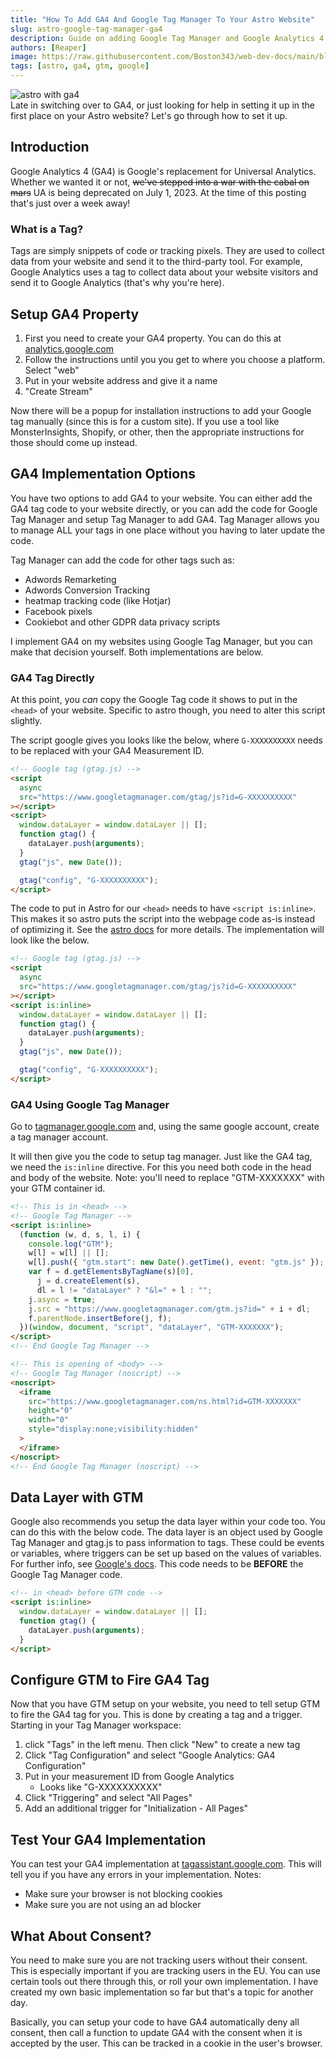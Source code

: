 ```yaml
---
title: "How To Add GA4 And Google Tag Manager To Your Astro Website"
slug: astro-google-tag-manager-ga4
description: Guide on adding Google Tag Manager and Google Analytics 4 (GA4) to your Astro website.
authors: [Reaper]
image: https://raw.githubusercontent.com/Boston343/web-dev-docs/main/blog/22023-06-21-astro-ga4/astro-ga4-google-tag-manager.jpeg
tags: [astro, ga4, gtm, google]
---
```



<div style={{ textAlign: "center" }}>
  <img
    src={mainImage}
    alt="astro with ga4"
    style={{
      width: "100%",
      height: "auto",
      aspectRatio: "1197/624",
    }}
  />
</div>
Late in switching over to GA4, or just looking for help in setting it up in the first
place on your Astro website? Let's go through how to set it up.

<!--truncate-->

## Introduction

Google Analytics 4 (GA4) is Google's replacement for Universal Analytics. Whether we wanted it or not, ~~we've stepped into a war with the cabal on mars~~ UA is being deprecated on July 1, 2023. At the time of this posting that's just over a week away!

### What is a Tag?

Tags are simply snippets of code or tracking pixels. They are used to collect data from your website and send it to the third-party tool. For example, Google Analytics uses a tag to collect data about your website visitors and send it to Google Analytics (that's why you're here).

## Setup GA4 Property

1. First you need to create your GA4 property. You can do this at [analytics.google.com](https://analytics.google.com)
2. Follow the instructions until you you get to where you choose a platform. Select "web"
3. Put in your website address and give it a name
4. "Create Stream"

Now there will be a popup for installation instructions to add your Google tag manually (since this is for a custom site). If you use a tool like MonsterInsights, Shopify, or other, then the appropriate instructions for those should come up instead.

## GA4 Implementation Options

You have two options to add GA4 to your website. You can either add the GA4 tag code to your website directly, or you can add the code for Google Tag Manager and setup Tag Manager to add GA4. Tag Manager allows you to manage ALL your tags in one place without you having to later update the code.

Tag Manager can add the code for other tags such as:

- Adwords Remarketing
- Adwords Conversion Tracking
- heatmap tracking code (like Hotjar)
- Facebook pixels
- Cookiebot and other GDPR data privacy scripts

I implement GA4 on my websites using Google Tag Manager, but you can make that decision yourself. Both implementations are below.

### GA4 Tag Directly

At this point, you _can_ copy the Google Tag code it shows to put in the `<head>` of your website. Specific to astro though, you need to alter this script slightly.

The script google gives you looks like the below, where `G-XXXXXXXXXX` needs to be replaced with your GA4 Measurement ID.

```html
<!-- Google tag (gtag.js) -->
<script
  async
  src="https://www.googletagmanager.com/gtag/js?id=G-XXXXXXXXXX"
></script>
<script>
  window.dataLayer = window.dataLayer || [];
  function gtag() {
    dataLayer.push(arguments);
  }
  gtag("js", new Date());

  gtag("config", "G-XXXXXXXXXX");
</script>
```

The code to put in Astro for our `<head>` needs to have `<script is:inline>`. This makes it so astro puts the script into the webpage code as-is instead of optimizing it. See the [astro docs](https://docs.astro.build/en/reference/directives-reference/#isinline) for more details. The implementation will look like the below.

```html
<!-- Google tag (gtag.js) -->
<script
  async
  src="https://www.googletagmanager.com/gtag/js?id=G-XXXXXXXXXX"
></script>
<script is:inline>
  window.dataLayer = window.dataLayer || [];
  function gtag() {
    dataLayer.push(arguments);
  }
  gtag("js", new Date());

  gtag("config", "G-XXXXXXXXXX");
</script>
```

### GA4 Using Google Tag Manager

Go to [tagmanager.google.com](https://tagmanager.google.com/) and, using the same google account, create a tag manager account.

It will then give you the code to setup tag manager. Just like the GA4 tag, we need the `is:inline` directive. For this you need both code in the head and body of the website. Note: you'll need to replace "GTM-XXXXXXX" with your GTM container id.

```html
<!-- This is in <head> -->
<!-- Google Tag Manager -->
<script is:inline>
  (function (w, d, s, l, i) {
    console.log("GTM");
    w[l] = w[l] || [];
    w[l].push({ "gtm.start": new Date().getTime(), event: "gtm.js" });
    var f = d.getElementsByTagName(s)[0],
      j = d.createElement(s),
      dl = l != "dataLayer" ? "&l=" + l : "";
    j.async = true;
    j.src = "https://www.googletagmanager.com/gtm.js?id=" + i + dl;
    f.parentNode.insertBefore(j, f);
  })(window, document, "script", "dataLayer", "GTM-XXXXXXX");
</script>
<!-- End Google Tag Manager -->
```

```html
<!-- This is opening of <body> -->
<!-- Google Tag Manager (noscript) -->
<noscript>
  <iframe
    src="https://www.googletagmanager.com/ns.html?id=GTM-XXXXXXX"
    height="0"
    width="0"
    style="display:none;visibility:hidden"
  >
  </iframe>
</noscript>
<!-- End Google Tag Manager (noscript) -->
```

## Data Layer with GTM

Google also recommends you setup the data layer within your code too. You can do this with the below code. The data layer is an object used by Google Tag Manager and gtag.js to pass information to tags. These could be events or variables, where triggers can be set up based on the values of variables. For further info, see [Google's docs](https://developers.google.com/tag-platform/tag-manager/web/datalayer). This code needs to be **BEFORE** the Google Tag Manager code.

<!-- explain the google analytics data layer -->

```html
<!-- in <head> before GTM code -->
<script is:inline>
  window.dataLayer = window.dataLayer || [];
  function gtag() {
    dataLayer.push(arguments);
  }
</script>
```

## Configure GTM to Fire GA4 Tag

Now that you have GTM setup on your website, you need to tell setup GTM to fire the GA4 tag for you. This is done by creating a tag and a trigger. Starting in your Tag Manager workspace:

1. click "Tags" in the left menu. Then click "New" to create a new tag
2. Click "Tag Configuration" and select "Google Analytics: GA4 Configuration"
3. Put in your measurement ID from Google Analytics
   - Looks like "G-XXXXXXXXXX"
4. Click "Triggering" and select "All Pages"
5. Add an additional trigger for "Initialization - All Pages"

## Test Your GA4 Implementation

You can test your GA4 implementation at [tagassistant.google.com](https://tagassistant.google.com/). This will tell you if you have any errors in your implementation. Notes:

- Make sure your browser is not blocking cookies
- Make sure you are not using an ad blocker

## What About Consent?

You need to make sure you are not tracking users without their consent. This is especially important if you are tracking users in the EU. You can use certain tools out there through this, or roll your own implementation. I have created my own basic implementation so far but that's a topic for another day.

Basically, you can setup your code to have GA4 automatically deny all consent, then call a function to update GA4 with the consent when it is accepted by the user. This can be tracked in a cookie in the user's browser.


<CallingCard />
